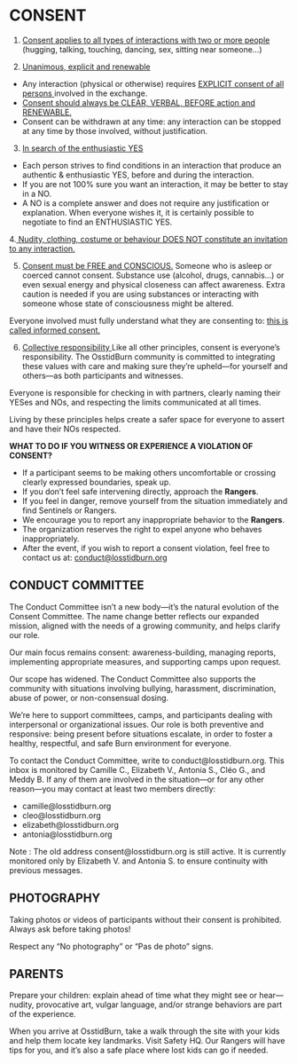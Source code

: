 # CONSENT {-}

1.  <span style="text-decoration:underline">Consent applies to all types of interactions with two or more people </span> (hugging, talking, touching, dancing, sex, sitting near someone...)

2. <span style="text-decoration:underline">Unanimous, explicit and renewable </span>
  
  
  * Any interaction (physical or otherwise) requires <span style="text-decoration:underline">  EXPLICIT consent of all persons  </span> involved in the exchange. 
  * <span style="text-decoration:underline"> Consent should always be CLEAR, VERBAL, BEFORE action and RENEWABLE. </span> 
  * Consent can be withdrawn at any time: any interaction can be stopped at any time by those involved, without justification.


3. <span style="text-decoration:underline"> In search of the enthusiastic YES </span> 
  
* Each person strives to find conditions in an interaction that produce an authentic & enthusiastic YES, before and during the interaction.
* If you are not 100% sure you want an interaction, it may be better to stay in a NO.
* A NO is a complete answer and does not require any justification or explanation. When everyone wishes it, it is certainly possible to negotiate to find an ENTHUSIASTIC YES.


4.<span style="text-decoration:underline"> Nudity, clothing, costume or behaviour DOES NOT constitute an invitation to any interaction. </span> 
  
  
5. <span style="text-decoration:underline"> Consent must be FREE and CONSCIOUS.</span> Someone who is asleep or coerced cannot consent. Substance use (alcohol, drugs, cannabis...) or even sexual energy and physical closeness can affect awareness. Extra caution is needed if you are using substances or interacting with someone whose state of consciousness might be altered.
  
Everyone involved must fully understand what they are consenting to: <span style="text-decoration:underline"> this is called informed consent. </span> 


6. <span style="text-decoration:underline"> Collective responsibility </span> 
Like all other principles, consent is everyone’s responsibility. The OsstidBurn community is committed to integrating these values with care and making sure they’re upheld—for yourself and others—as both participants and witnesses.

Everyone is responsible for checking in with partners, clearly naming their YESes and NOs, and respecting the limits communicated at all times.


Living by these principles helps create a safer space for everyone to assert and have their NOs respected. 


**WHAT TO DO IF YOU WITNESS OR EXPERIENCE A VIOLATION OF CONSENT?**

* If a participant seems to be making others uncomfortable or crossing clearly expressed boundaries, speak up.
* If you don’t feel safe intervening directly, approach the **Rangers**.   
* If you feel in danger, remove yourself from the situation immediately and find Sentinels or Rangers.
* We encourage you to report any inappropriate behavior to the  **Rangers**.
* The organization reserves the right to expel anyone who behaves inappropriately.
* After the event, if you wish to report a consent violation, feel free to contact us at:  <span style="text-decoration:underline">conduct@losstidburn.org </span> 

<h2><span> CONDUCT COMMITTEE  </span></h2>

The Conduct Committee isn’t a new body—it’s the natural evolution of the Consent Committee. The name change better reflects our expanded mission, aligned with the needs of a growing community, and helps clarify our role.

Our main focus remains consent: awareness-building, managing reports, implementing appropriate measures, and supporting camps upon request.

Our scope has widened. The Conduct Committee also supports the community with situations involving bullying, harassment, discrimination, abuse of power, or non-consensual dosing.

We’re here to support committees, camps, and participants dealing with interpersonal or organizational issues. Our role is both preventive and responsive: being present before situations escalate, in order to foster a healthy, respectful, and safe Burn environment for everyone.


To contact the Conduct Committee, write to conduct@losstidburn.org. This inbox is monitored by Camille C., Elizabeth V., Antonia S., Cléo G., and Meddy B. If any of them are involved in the situation—or for any other reason—you may contact at least two members directly:

* camille@losstidburn.org
* cleo@losstidburn.org
* elizabeth@losstidburn.org
* antonia@losstidburn.org


Note : The old address consent@losstidburn.org is still active. It is currently monitored only by Elizabeth V. and Antonia S. to ensure continuity with previous messages.

<h2><span> PHOTOGRAPHY </span></h2>

Taking photos or videos of participants without their consent is prohibited. Always ask before taking photos!

Respect any “No photography” or “Pas de photo” signs.

<h2><span>PARENTS</span></h2>

Prepare your children: explain ahead of time what they might see or hear—nudity, provocative art, vulgar language, and/or strange behaviors are part of the experience.

When you arrive at OsstidBurn, take a walk through the site with your kids and help them locate key landmarks. Visit Safety HQ. Our Rangers will have tips for you, and it’s also a safe place where lost kids can go if needed.


